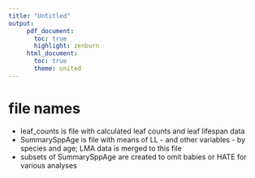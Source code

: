 ```yaml
---
title: "Untitled"
output:
     pdf_document:
       toc: true
       highlight: zenburn
     html_document:
       toc: true
       theme: united
---
```


# file names

- leaf_counts is file with calculated leaf counts and leaf lifespan data
- SummarySppAge is file with means of LL - and other variables - by species and age; LMA data is merged to this file
- subsets of SummarySppAge are created to omit babies or HATE for various analyses
